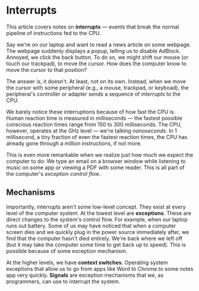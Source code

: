 # Interrupts

This article covers notes on **interrupts** — events that break the normal
pipeline of instructions fed to the CPU.

Say we're on our laptop and want to read a news article on some webpage.
The webpage suddenly displays a popup, telling us to disable AdBlock.
Annoyed, we click the back button. To do so, we might shift our mouse (or
touch our trackpad), to move the cursor. How does the computer know to move
the cursor to that position?

The answer is, it doesn't. At least, not on its own. Instead, when we move
the cursor with some peripheral (e.g., a mouse, trackpad, or keyboad), the
peripheral's controller or adapter sends a sequence of _interrupts_ to the
CPU.

We barely notice these interruptions because of how fast the CPU is. Human
reaction time is measured in milliseconds — the fastest possible conscious
reaction times range from 150 to 300 milliseconds. The CPU, however,
operates at the GHz level — we're talking _nanoseconds_. In 1 millisecond,
a tiny fraction of even the fastest reaction times, the CPU has already
gone through a million instructions, if not more.

This is even more remarkable when we realize just how much we expect the
computer to do: We type an email on a browser window while listening to
music on some app or viewing a PDF with some reader. This is all part of
the computer's _exception control flow_.

## Mechanisms

Importantly, interrupts aren't some low-level concept. They exist at every
level of the computer system. At the lowest level are **exceptions**. These
are direct changes to the system's control flow. For example, when our
laptop runs out battery. Some of us may have noticed that when a computer
screen dies and we quickly plug in the power source immediately after, we
find that the computer hasn't died entirely. We're back where we left off
(but it may take the computer some time to get back up to speed). This is
possible because of some exception mechanism.

At the higher levels, we have **context switches**. Operating system
exceptions that allow us to go from apps like Word to Chrome to some notes
app very quickly. **Signals** are exception mechanisms that we, as
programmers, can use to interrupt the system.
